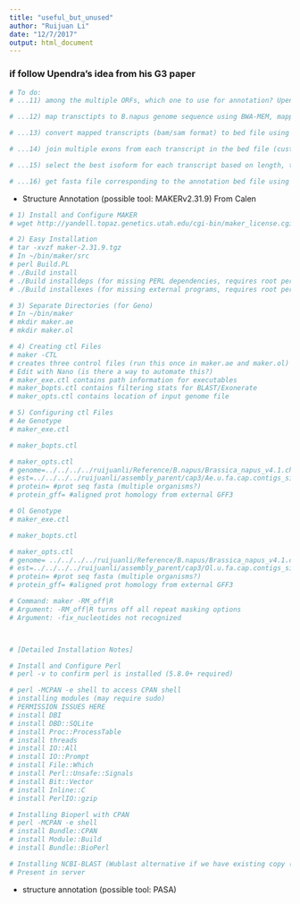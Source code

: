```yaml
---
title: "useful_but_unused"
author: "Ruijuan Li"
date: "12/7/2017"
output: html_document
---
```


### if follow Upendra's idea from his G3 paper 
```r
# To do: 
# ...11) among the multiple ORFs, which one to use for annotation? Upendra decided to use the one with the max number of significant hits to NCBI nr database. 

# ...12) map transctipts to B.napus genome sequence using BWA-MEM, mapped transcripts VS unmapped transcritps (because these transcritps were assembled from mapped reads, they should still be able to map back the reference genome)

# ...13) convert mapped transcripts (bam/sam format) to bed file using (bamtobed tool)

# ...14) join multiple exons from each transcript in the bed file (custom script)

# ...15) select the best isoform for each transcript based on length, the longest will be retained. (custom script)

# ...16) get fasta file corresponding to the annotation bed file using getfasta utility from BED tools 
``` 

* Structure Annotation (possible tool: MAKERv2.31.9) From Calen 
```r
# 1) Install and Configure MAKER
# wget http://yandell.topaz.genetics.utah.edu/cgi-bin/maker_license.cgi

# 2) Easy Installation
# tar -xvzf maker-2.31.9.tgz
# In ~/bin/maker/src
# perl Build.PL
# ./Build install
# ./Build installdeps (for missing PERL dependencies, requires root permission)
# ./Build installexes (for missing external programs, requires root permission)

# 3) Separate Directories (for Geno)
# In ~/bin/maker
# mkdir maker.ae
# mkdir maker.ol

# 4) Creating ctl Files
# maker -CTL 
# creates three control files (run this once in maker.ae and maker.ol)
# Edit with Nano (is there a way to automate this?)
# maker_exe.ctl contains path information for executables
# maker_bopts.ctl contains filtering stats for BLAST/Exonerate
# maker_opts.ctl contains location of input genome file

# 5) Configuring ctl Files
# Ae Genotype
# maker_exe.ctl 

# maker_bopts.ctl 

# maker_opts.ctl 
# genome=../../../../ruijuanli/Reference/B.napus/Brassica_napus_v4.1.chromosomes.fa #genome sequence (fasta file or fasta embedded in GFF3 file)
# est=../../../../ruijuanli/assembly_parent/cap3/Ae.u.fa.cap.contigs_singlets
# protein= #prot seq fasta (multiple organisms?)
# protein_gff= #aligned prot homology from external GFF3

# Ol Genotype
# maker_exe.ctl

# maker_bopts.ctl

# maker_opts.ctl
# genome= ../../../../ruijuanli/Reference/B.napus/Brassica_napus_v4.1.chromosomes.fa #genome sequence (fasta file or fasta embedded in GFF3 file)
# est=../../../../ruijuanli/assembly_parent/cap3/Ol.u.fa.cap.contigs_singlets
# protein= #prot seq fasta (multiple organisms?)
# protein_gff= #aligned prot homology from external GFF3

# Command: maker -RM_off|R
# Argument: -RM_off|R turns off all repeat masking options
# Argument: -fix_nucleotides not recognized



# [Detailed Installation Notes]

# Install and Configure Perl
# perl -v to confirm perl is installed (5.8.0+ required)

# perl -MCPAN -e shell to access CPAN shell
# installing modules (may require sudo)
# PERMISSION ISSUES HERE
# install DBI
# install DBD::SQLite
# install Proc::ProcessTable
# install threads
# install IO::All
# install IO::Prompt
# install File::Which
# install Perl::Unsafe::Signals
# install Bit::Vector
# install Inline::C
# install PerlIO::gzip

# Installing Bioperl with CPAN
# perl -MCPAN -e shell
# install Bundle::CPAN
# install Module::Build
# install Bundle::BioPerl

# Installing NCBI-BLAST (Wublast alternative if we have existing copy (no longer freely available))
# Present in server
```

* structure annotation (possible tool: PASA)


